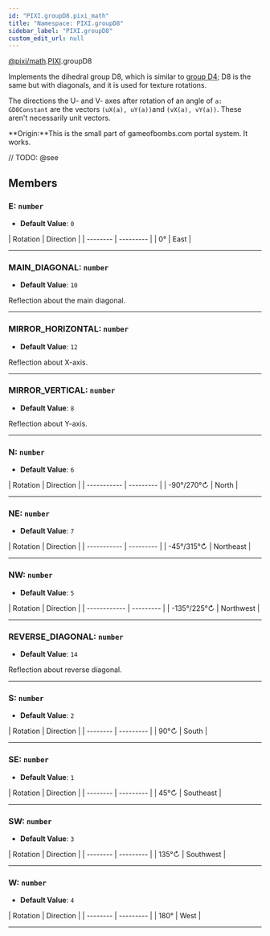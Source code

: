 ```yaml
---
id: "PIXI.groupD8.pixi_math"
title: "Namespace: PIXI.groupD8"
sidebar_label: "PIXI.groupD8"
custom_edit_url: null
---
```


[@pixi/math](../modules/pixi_math).[PIXI](../namespaces/PIXI).groupD8


Implements the dihedral group D8, which is similar to [group D4](http&#58;//mathworld.wolfram.com/DihedralGroupD4.html); D8 is the same but with diagonals, and it is used for texture rotations.

The directions the U- and V- axes after rotation of an angle of `a: GD8Constant` are the vectors `(uX(a), uY(a))`and `(vX(a), vY(a))`. These aren't necessarily unit vectors.

**Origin&#58;**This is the small part of gameofbombs.com portal system. It works.



// TODO: @see

        







## Members
<article>

### E: <span><code>number</code></span>
- **Default Value**: <code>0</code>

&#124; Rotation &#124; Direction &#124;
&#124; -------- &#124; --------- &#124;
&#124; 0°       &#124; East      &#124;

</article>


---------------------------------------

<article>

### MAIN_DIAGONAL: <span><code>number</code></span>
- **Default Value**: <code>10</code>

Reflection about the main diagonal.

</article>


---------------------------------------

<article>

### MIRROR_HORIZONTAL: <span><code>number</code></span>
- **Default Value**: <code>12</code>

Reflection about X-axis.

</article>


---------------------------------------

<article>

### MIRROR_VERTICAL: <span><code>number</code></span>
- **Default Value**: <code>8</code>

Reflection about Y-axis.

</article>


---------------------------------------

<article>

### N: <span><code>number</code></span>
- **Default Value**: <code>6</code>

&#124; Rotation    &#124; Direction &#124;
&#124; ----------- &#124; --------- &#124;
&#124; \-90°/270°↻ &#124; North     &#124;

</article>


---------------------------------------

<article>

### NE: <span><code>number</code></span>
- **Default Value**: <code>7</code>

&#124; Rotation    &#124; Direction &#124;
&#124; ----------- &#124; --------- &#124;
&#124; \-45°/315°↻ &#124; Northeast &#124;

</article>


---------------------------------------

<article>

### NW: <span><code>number</code></span>
- **Default Value**: <code>5</code>

&#124; Rotation     &#124; Direction &#124;
&#124; ------------ &#124; --------- &#124;
&#124; \-135°/225°↻ &#124; Northwest &#124;

</article>


---------------------------------------

<article>

### REVERSE_DIAGONAL: <span><code>number</code></span>
- **Default Value**: <code>14</code>

Reflection about reverse diagonal.

</article>


---------------------------------------

<article>

### S: <span><code>number</code></span>
- **Default Value**: <code>2</code>

&#124; Rotation &#124; Direction &#124;
&#124; -------- &#124; --------- &#124;
&#124; 90°↻     &#124; South     &#124;

</article>


---------------------------------------

<article>

### SE: <span><code>number</code></span>
- **Default Value**: <code>1</code>

&#124; Rotation &#124; Direction &#124;
&#124; -------- &#124; --------- &#124;
&#124; 45°↻     &#124; Southeast &#124;

</article>


---------------------------------------

<article>

### SW: <span><code>number</code></span>
- **Default Value**: <code>3</code>

&#124; Rotation &#124; Direction &#124;
&#124; -------- &#124; --------- &#124;
&#124; 135°↻    &#124; Southwest &#124;

</article>


---------------------------------------

<article>

### W: <span><code>number</code></span>
- **Default Value**: <code>4</code>

&#124; Rotation &#124; Direction &#124;
&#124; -------- &#124; --------- &#124;
&#124; 180°     &#124; West      &#124;

</article>


---------------------------------------





    